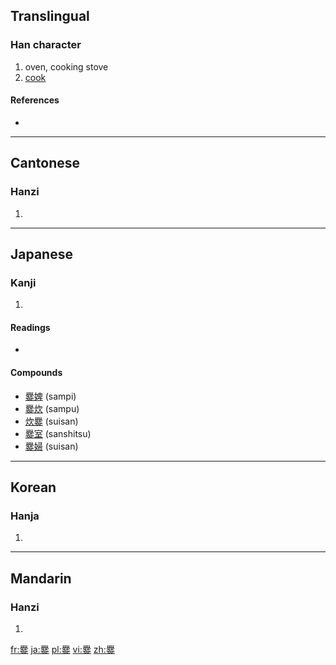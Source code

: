 ==Translingual==

===Han character===
{{Han char|rn=86|rad=火|as=25|sn=29|four=7780<sub>9</sub>|canj=竹月木木火 (HBDDF)}}

# oven, cooking stove
# [[cook]]

====References====
* {{Han ref|kx=0688.210|dkj=19648|dj=1101.080|hdz=32251.030|uh=7228|ud=29224|bh=C679|bd=50809}}

----

==Cantonese==

===Hanzi===
{{yue-hanzi|jyut=|y=chyun3}}

# {{defn|Cantonese|sort=火25}}

----

==Japanese==

===Kanji===
{{ja-kanji|grade=|rs=火25}}

# {{defn|Japanese|sort=火25}}

====Readings====
* {{ja-readings|on=[[さん]] (san)|kun=[[かしぐ]] (kashigu), [[かまど]] (kamado), īkashi(gu)}}

====Compounds====
* [[爨婢]] (sampi)
* [[爨炊]] (sampu)
* [[炊爨]] (suisan)
* [[爨室]] (sanshitsu)
* [[爨婦]] (suisan)


----

==Korean==

===Hanja===
{{ko-hanja|hangeul=찬|eumhun=|rv=chan|mr=ch'an|y=chan}}

# {{defn|Korean|sort=火25}}

----

==Mandarin==

===Hanzi===
{{cmn-hanzi|pin=[[cuàn]] ([[cuan4]])|wg=ts'uan<sup>4</sup>}}

# {{defn|Mandarin|sort=火25}}

[[fr:爨]]
[[ja:爨]]
[[pl:爨]]
[[vi:爨]]
[[zh:爨]]